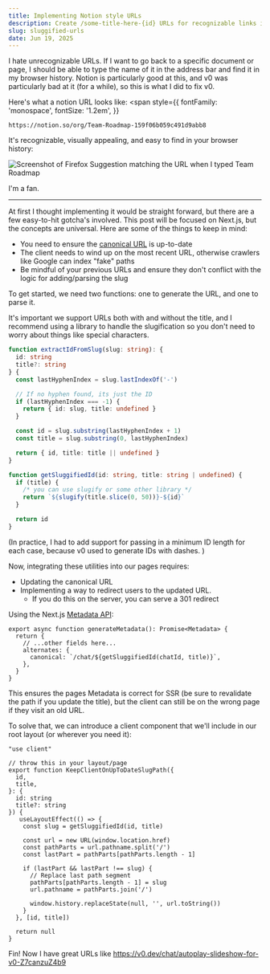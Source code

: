 ```yaml
---
title: Implementing Notion style URLs 
description: Create /some-title-here-{id} URLs for recognizable links in Next.js
slug: sluggified-urls
date: Jun 19, 2025
---
```


I hate unrecognizable URLs. If I want to go back to a specific document or page, I should be able
to type the name of it in the address bar and find it in my browser history. Notion is particularly good at this,
and v0 was particularly bad at it (for a while), so this is what I did to fix v0. 

Here's what a notion URL looks like:
<span
  style={{
    fontFamily: 'monospace',
    fontSize: '1.2em',
  }}
>
```
https://notion.so/org/Team-Roadmap-159f06b059c491d9abb8
```
</span>

It's recognizable, visually appealing, and easy to find in your browser history:

<Image src="/blog/notion-urls/suggestion.png" alt="Screenshot of Firefox Suggestion matching the URL when I typed Team Roadmap" width={600} height={100} />

I'm a fan. 


<hr />

At first I thought implementing it would be straight forward, but there are a few easy-to-hit gotcha's involved. 
This post will be focused on Next.js, but the concepts are universal. Here are some of the things to keep in mind:

- You need to ensure the [canonical URL](https://developers.google.com/search/docs/crawling-indexing/canonicalization) is up-to-date
- The client needs to wind up on the most recent URL, otherwise crawlers like Google can index "fake" paths
- Be mindful of your previous URLs and ensure they don't conflict with the logic for adding/parsing the slug


To get started, we need two functions: one to generate the URL, and one to parse it.

It's important we support URLs both with and without the title, and I recommend using a library to handle 
the slugification so you don't need to worry about things like special characters.

```ts
function extractIdFromSlug(slug: string): {
  id: string
  title?: string
} {
  const lastHyphenIndex = slug.lastIndexOf('-')

  // If no hyphen found, its just the ID
  if (lastHyphenIndex === -1) {
    return { id: slug, title: undefined }
  }

  const id = slug.substring(lastHyphenIndex + 1)
  const title = slug.substring(0, lastHyphenIndex)

  return { id, title: title || undefined }
}
```

```ts
function getSluggifiedId(id: string, title: string | undefined) {
  if (title) {
    /* you can use slugify or some other library */
    return `${slugify(title.slice(0, 50))}-${id}`
  }

  return id
}
```

(In practice, I had to add support for passing in a minimum ID length for each case, because v0 used to generate IDs with dashes.
)

Now, integrating these utilities into our pages requires:

- Updating the canonical URL
- Implementing a way to redirect users to the updated URL. 
  - If you do this on the server, you can serve a 301 redirect

Using the Next.js [Metadata API](https://nextjs.org/docs/app/getting-started/metadata-and-og-images):
```tsx
export async function generateMetadata(): Promise<Metadata> {
  return {
    // ...other fields here...
    alternates: {
      canonical: `/chat/${getSluggifiedId(chatId, title)}`,
    },
  }
}
```

This ensures the pages Metadata is correct for SSR (be sure to revalidate the path if you update the title),
but the client can still be on the wrong page if they visit an old URL.

To solve that, we can introduce a client component that we'll include in our root layout (or wherever you need it):

```tsx
"use client"

// throw this in your layout/page
export function KeepClientOnUpToDateSlugPath({
  id,
  title,
}: {
  id: string
  title?: string
}) {
   useLayoutEffect(() => {
    const slug = getSluggifiedId(id, title)

    const url = new URL(window.location.href)
    const pathParts = url.pathname.split('/')
    const lastPart = pathParts[pathParts.length - 1]

    if (lastPart && lastPart !== slug) {
      // Replace last path segment 
      pathParts[pathParts.length - 1] = slug
      url.pathname = pathParts.join('/')

      window.history.replaceState(null, '', url.toString())
    }
  }, [id, title])
  
  return null
}
```

Fin! Now I have great URLs like https://v0.dev/chat/autoplay-slideshow-for-v0-Z7canzuZ4b9